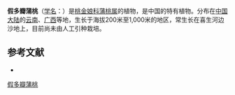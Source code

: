 {{Speciesbox
| name = 假多瓣蒲桃
| status = 
| status_system = 
| image = 
| genus = Syzygium
| species = polypetaloideum
| authority = Merr.
}}

'''假多瓣蒲桃'''（[[学名|学名]]：{{lang|la|''Syzygium polypetaloideum''}}）是[[桃金娘科|桃金娘科]][[蒲桃属|蒲桃属]]的植物，是中国的特有植物。分布在[[中国大陆|中国大陆]]的[[云南|云南]]、[[广西|广西]]等地，生长于海拔200米至1,000米的地区，常生长在喜生河边沙地上，目前尚未由人工引种栽培。

== 参考文献 ==
<div class="references-small">
* {{cite web| url =http://www.bioinfo.cn/db05/KmzwSpecies.php?action=view&id=13731| title =假多瓣蒲桃| work =《中国高等植物数据库全库》| publisher =中国科学院微生物研究所| author =昆明植物研究所| accessdate =2009-02-24| deadurl =yes| archiveurl =https://web.archive.org/web/20160305001224/http://www.bioinfo.cn/db05/KmzwSpecies.php?action=view&id=13731| archivedate =2016-03-05}}
</div>
{{Taxonbar|from=Q10888527}}

{{DEFAULTSORT:Syzygium polypetaloideum}}
[[Category:蒲桃属|假多瓣蒲桃]]


{{Myrtaceae-stub}}